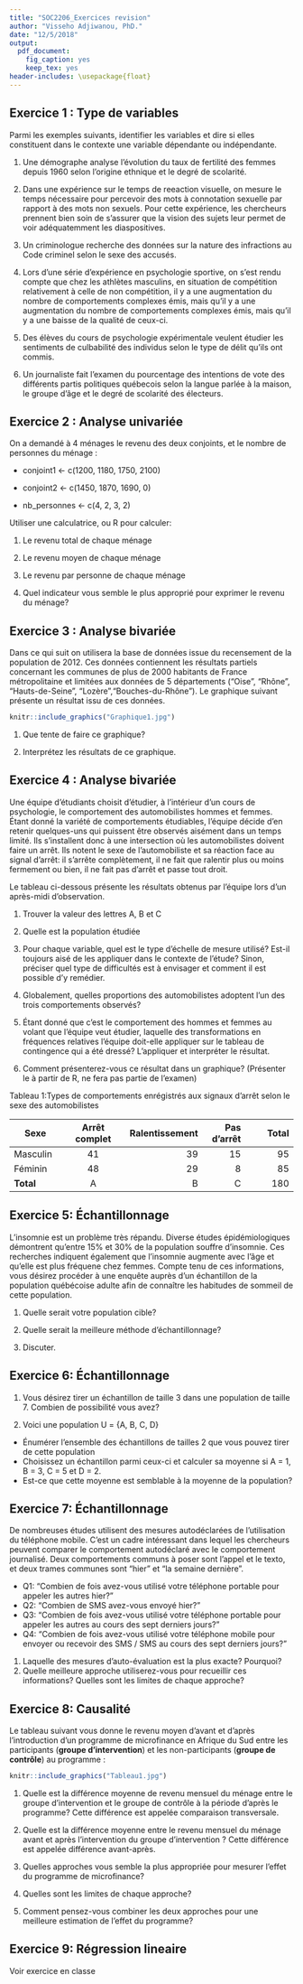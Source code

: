```yaml
---
title: "SOC2206_Exercices revision"
author: "Visseho Adjiwanou, PhD."
date: "12/5/2018"
output:
  pdf_document: 
    fig_caption: yes
    keep_tex: yes
header-includes: \usepackage{float}
---
```




## Exercice 1 : Type de variables

Parmi les exemples suivants, identifier les variables et dire si elles constituent dans le contexte une variable dépendante ou indépendante.

1. Une démographe analyse l'évolution du taux de fertilité des femmes depuis 1960 selon l'origine ethnique et le degré de scolarité.

2. Dans une expérience sur le temps de reeaction visuelle, on mesure le temps nécessaire pour percevoir des mots à connotation sexuelle par rapport à  des mots non sexuels. Pour cette expérience, les chercheurs prennent bien soin de s'assurer que la vision des sujets leur permet de voir adéquatemment les diaspositives.

3. Un criminologue recherche des données sur la nature des infractions au Code criminel selon le sexe des accusés.

4. Lors d'une série d'expérience en psychologie sportive, on s'est rendu compte que chez les athlètes masculins, en situation de compétition relativement à celle de non compétition, il y a une augmentation du nombre de comportements complexes émis, mais qu'il y a une augmentation du nombre de comportements complexes émis, mais qu'il y a une baisse de la qualité de ceux-ci.

5. Des élèves du cours de psychologie expérimentale veulent étudier les sentiments de culbabilité des individus selon le type de délit qu'ils ont commis.

6. Un journaliste fait l'examen du pourcentage des intentions de vote des différents partis politiques québecois selon la langue parlée à la maison, le groupe d'âge et le degré de scolarité des électeurs.

## Exercice 2 : Analyse univariée

On a demandé à 4 ménages le revenu des deux conjoints, et le nombre de personnes du ménage :

- conjoint1 <- c(1200, 1180, 1750, 2100)

- conjoint2 <- c(1450, 1870, 1690, 0)

- nb_personnes <- c(4, 2, 3, 2)

Utiliser une calculatrice, ou R pour calculer:

1. Le revenu total de chaque ménage

2. Le revenu moyen de chaque ménage

3. Le revenu par personne de chaque ménage

4. Quel indicateur vous semble le plus approprié pour exprimer le revenu du ménage?


## Exercice 3 : Analyse bivariée

Dans ce qui suit on utilisera la base de données issue du recensement de la population de 2012. Ces données contiennent les résultats partiels concernant les communes de plus de 2000 habitants de France métropolitaine et limitées aux données de 5 départements ("Oise", "Rhône", "Hauts-de-Seine", "Lozère","Bouches-du-Rhône").
Le graphique suivant présente un résultat issu de ces données.

```r
knitr::include_graphics("Graphique1.jpg")
```

1. Que tente de faire ce graphique?

2. Interprétez les résultats de ce graphique.


## Exercice 4 : Analyse bivariée

Une équipe d'étudiants choisit d'étudier, à l'intérieur d'un cours de psychologie, le comportement des automobilistes hommes et femmes. Étant donné la variété de comportements étudiables, l'équipe décide d'en retenir quelques-uns qui puissent être observés aisément dans un temps limité. Ils s'installent donc à une intersection où les automobilistes doivent faire un arrêt. Ils notent le sexe de l'automobiliste et sa réaction face au signal d'arrêt: il s'arrête complètement, il ne fait que ralentir plus ou moins fermement ou bien, il ne fait pas d'arrêt et passe tout droit.

Le tableau ci-dessous présente les résultats obtenus par l'équipe lors d'un après-midi d'observation.

1. Trouver la valeur des lettres A, B et C

2. Quelle est la population étudiée

3. Pour chaque variable, quel est le type d'échelle de mesure utilisé? Est-il toujours aisé de les appliquer dans le contexte de l'étude? Sinon, préciser quel type de difficultés est à envisager et comment il est possible d'y remédier.

4. Globalement, quelles proportions des automobilistes adoptent l'un des trois comportements observés?

5. Étant donné que c'est le comportement des hommes et femmes au volant que l'équipe veut étudier, laquelle des transformations en fréquences relatives l'équipe doit-elle appliquer sur le tableau de contingence qui a été dressé? L'appliquer et interpréter le résultat.

6. Comment présenterez-vous ce résultat dans un graphique? (Présenter le à partir de R, ne fera pas partie de l'examen)

Tableau 1:Types de comportements enrégistrés aux signaux d'arrêt selon le sexe des automobilistes


|**Sexe**    |   Arrêt complet |  Ralentissement | Pas d'arrêt |  **Total**|
|-------------|:----------------:|  -----------:|   ----------:|-------------:|
|  Masculin    |    41           |   39         |     15       |     95       |
|  Féminin     |    48           |   29         |     8       |      85       |
|  **Total**   |    A            |   B          |     C        |     180      |
 

 
## Exercice 5: Échantillonnage

L'insomnie est un problème très répandu. Diverse études épidémiologiques démontrent qu'entre 15% et 30% de la population souffre d'insomnie. Ces recherches indiquent également que l'insomnie augmente avec l'âge et qu'elle est plus fréquene chez femmes. Compte tenu de ces informations, vous désirez procéder à une enquête auprès d'un échantillon de la population québécoise adulte afin de connaître les habitudes de sommeil de cette population.

1. Quelle serait votre population cible?

2. Quelle serait la meilleure méthode d'échantillonnage?

3. Discuter.

## Exercice 6: Échantillonnage

1. Vous désirez tirer un échantillon de taille 3 dans une population de taille 7. Combien de possibilité vous avez?

2. Voici une population U = {A, B, C, D}
- Énumérer l'ensemble des échantillons de tailles 2 que vous pouvez tirer de cette population
- Choisissez un échantillon parmi ceux-ci et calculer sa moyenne si A = 1, B = 3, C = 5 et D = 2.
- Est-ce que cette moyenne est semblable à la moyenne de la population?


## Exercice 7: Échantillonnage 

De nombreuses études utilisent des mesures autodéclarées de l'utilisation du téléphone mobile. C'est un cadre intéressant dans lequel les chercheurs peuvent comparer le comportement autodéclaré avec le comportement journalisé. Deux comportements communs à poser sont l'appel et le texto, et deux trames communes sont "hier" et "la semaine dernière".

- Q1: "Combien de fois avez-vous utilisé votre téléphone portable pour appeler les autres hier?"
- Q2: "Combien de SMS avez-vous envoyé hier?"
- Q3: "Combien de fois avez-vous utilisé votre téléphone portable pour appeler les autres au cours des sept derniers jours?"
- Q4: "Combien de fois avez-vous utilisé votre téléphone mobile pour envoyer ou recevoir des SMS / SMS au cours des sept derniers jours?"

1. Laquelle des mesures d'auto-évaluation est la plus exacte? Pourquoi?
2. Quelle meilleure approche utiliserez-vous pour recueillir ces informations? Quelles sont les limites de chaque approche?


## Exercice 8: Causalité

Le tableau suivant vous donne le revenu moyen d'avant et d'après l'introduction d'un programme de microfinance en Afrique du Sud entre les participants (**groupe d'intervention**) et les non-participants (**groupe de contrôle**) au programme :


```r
knitr::include_graphics("Tableau1.jpg")
```

1. Quelle est la différence moyenne de revenu mensuel du ménage entre le groupe d’intervention et le groupe de contrôle à la période d'après le programme? Cette différence est appelée comparaison transversale.

2. Quelle est la différence moyenne entre le revenu mensuel du ménage avant et après l’intervention du groupe d’intervention ? Cette différence est appelée différence avant-après.

3. Quelles approches vous semble la plus appropriée pour mesurer l'effet du programme de microfinance?

4. Quelles sont les limites de chaque approche?

5. Comment pensez-vous combiner les deux approches pour une meilleure estimation de l'effet du programme?



## Exercice 9: Régression lineaire

Voir exercice en classe
